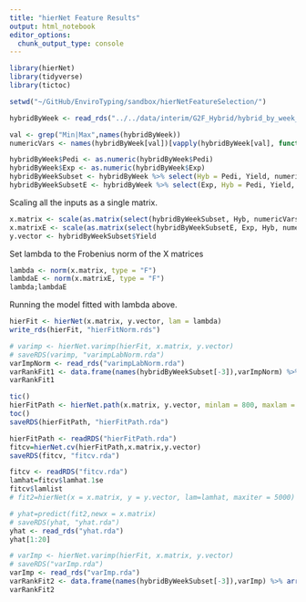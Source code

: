 ```yaml
---
title: "hierNet Feature Results"
output: html_notebook
editor_options: 
  chunk_output_type: console
---
```

```r
library(hierNet)
library(tidyverse)
library(tictoc)
```

```r
setwd("~/GitHub/EnviroTyping/sandbox/hierNetFeatureSelection/")
```

```r
hybridByWeek <- read_rds("../../data/interim/G2F_Hybrid/hybrid_by_week_cleaned_weather.Rds")
```
```r
val <- grep("Min|Max",names(hybridByWeek))
numericVars <- names(hybridByWeek[val])[vapply(hybridByWeek[val], function(x) var(x) != 0, logical(1))]
```

```r
hybridByWeek$Pedi <- as.numeric(hybridByWeek$Pedi)
hybridByWeek$Exp <- as.numeric(hybridByWeek$Exp)
hybridByWeekSubset <- hybridByWeek %>% select(Hyb = Pedi, Yield, numericVars)
hybridByWeekSubsetE <- hybridByWeek %>% select(Exp, Hyb = Pedi, Yield, numericVars)
```

Scaling all the inputs as a single matrix.
```r
x.matrix <- scale(as.matrix(select(hybridByWeekSubset, Hyb, numericVars)))
x.matrixE <- scale(as.matrix(select(hybridByWeekSubsetE, Exp, Hyb, numericVars)))
y.vector <- hybridByWeekSubset$Yield
```

Set lambda to the Frobenius norm of the X matrices
```r
lambda <- norm(x.matrix, type = "F")
lambdaE <- norm(x.matrixE, type = "F")
lambda;lambdaE
```

Running the model fitted with lambda above.
```r
hierFit <- hierNet(x.matrix, y.vector, lam = lambda)
write_rds(hierFit, "hierFitNorm.rds")
```


```r
# varimp <- hierNet.varimp(hierFit, x.matrix, y.vector)
# saveRDS(varimp, "varimpLabNorm.rda")
varImpNorm <- read_rds("varimpLabNorm.rda")
varRankFit1 <- data.frame(names(hybridByWeekSubset[-3]),varImpNorm) %>% arrange(Predictor)
varRankFit1
```

```r
tic()
hierFitPath <- hierNet.path(x.matrix, y.vector, minlam = 800, maxlam = 1500, maxiter = 5000)
toc()
saveRDS(hierFitPath, "hierFitPath.rda")
```

```r
hierFitPath <- readRDS("hierFitPath.rda")
fitcv=hierNet.cv(hierFitPath,x.matrix,y.vector)
saveRDS(fitcv, "fitcv.rda")
```

```r
fitcv <- readRDS("fitcv.rda")
lamhat=fitcv$lamhat.1se
fitcv$lamlist
# fit2=hierNet(x = x.matrix, y = y.vector, lam=lamhat, maxiter = 5000)
```

```r
# yhat=predict(fit2,newx = x.matrix)
# saveRDS(yhat, "yhat.rda")
yhat <- read_rds("yhat.rda")
yhat[1:20]
```

```r
# varImp <- hierNet.varimp(hierFit, x.matrix, y.vector)
# saveRDS("varImp.rda")
varImp <- read_rds("varImp.rda")
varRankFit2 <- data.frame(names(hybridByWeekSubset[-3]),varImp) %>% arrange(Predictor)
varRankFit2
```


